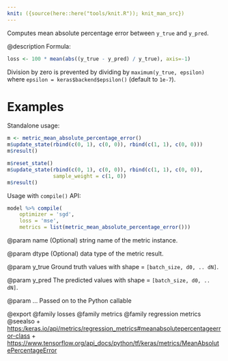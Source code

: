 ```yaml
---
knit: ({source(here::here("tools/knit.R")); knit_man_src})
---
```

Computes mean absolute percentage error between `y_true` and `y_pred`.

@description
Formula:

```r
loss <- 100 * mean(abs((y_true - y_pred) / y_true), axis=-1)
```

Division by zero is prevented by dividing by `maximum(y_true, epsilon)`
where `epsilon = keras$backend$epsilon()`
(default to `1e-7`).

# Examples
Standalone usage:

```r
m <- metric_mean_absolute_percentage_error()
m$update_state(rbind(c(0, 1), c(0, 0)), rbind(c(1, 1), c(0, 0)))
m$result()

m$reset_state()
m$update_state(rbind(c(0, 1), c(0, 0)), rbind(c(1, 1), c(0, 0)),
               sample_weight = c(1, 0))
m$result()
```

Usage with `compile()` API:

```r
model %>% compile(
    optimizer = 'sgd',
    loss = 'mse',
    metrics = list(metric_mean_absolute_percentage_error()))
```

@param name
(Optional) string name of the metric instance.

@param dtype
(Optional) data type of the metric result.

@param y_true
Ground truth values with shape = `[batch_size, d0, .. dN]`.

@param y_pred
The predicted values with shape = `[batch_size, d0, .. dN]`.

@param ...
Passed on to the Python callable

@export
@family losses
@family metrics
@family regression metrics
@seealso
+ <https:/keras.io/api/metrics/regression_metrics#meanabsolutepercentageerror-class>
+ <https://www.tensorflow.org/api_docs/python/tf/keras/metrics/MeanAbsolutePercentageError>

